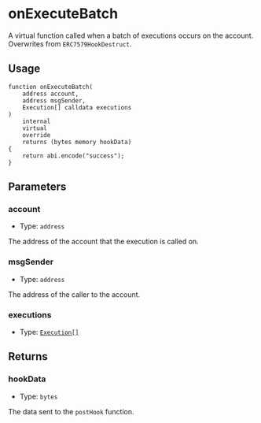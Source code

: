 # onExecuteBatch

A virtual function called when a batch of executions occurs on the account. Overwrites from `ERC7579HookDestruct`.

## Usage

```solidity copy
function onExecuteBatch(
    address account,
    address msgSender,
    Execution[] calldata executions
)
    internal
    virtual
    override
    returns (bytes memory hookData)
{
    return abi.encode("success");
}
```

## Parameters

### account

- Type: `address`

The address of the account that the execution is called on.

### msgSender

- Type: `address`

The address of the caller to the account.

### executions

- Type: [`Execution[]`](/modulekit/glossary/types.mdx#execution)

## Returns

### hookData

- Type: `bytes`

The data sent to the `postHook` function.
